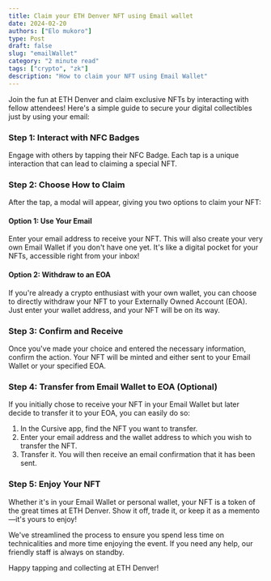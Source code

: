 ```yaml
---
title: Claim your ETH Denver NFT using Email wallet
date: 2024-02-20
authors: ["Elo mukoro"]
type: Post
draft: false
slug: "emailWallet"
category: "2 minute read"
tags: ["crypto", "zk"]
description: "How to claim your NFT using Email Wallet"
---
```


Join the fun at ETH Denver and claim exclusive NFTs by interacting with fellow attendees! Here's a simple guide to secure your digital collectibles just by using your email:

### Step 1: Interact with NFC Badges
Engage with others by tapping their NFC Badge. Each tap is a unique interaction that can lead to claiming a special NFT.

### Step 2: Choose How to Claim
After the tap, a modal will appear, giving you two options to claim your NFT:

#### Option 1: Use Your Email
Enter your email address to receive your NFT. This will also create your very own Email Wallet if you don't have one yet. It's like a digital pocket for your NFTs, accessible right from your inbox!

#### Option 2: Withdraw to an EOA
If you're already a crypto enthusiast with your own wallet, you can choose to directly withdraw your NFT to your Externally Owned Account (EOA). Just enter your wallet address, and your NFT will be on its way.

### Step 3: Confirm and Receive
Once you've made your choice and entered the necessary information, confirm the action. Your NFT will be minted and either sent to your Email Wallet or your specified EOA.

### Step 4: Transfer from Email Wallet to EOA (Optional)
If you initially chose to receive your NFT in your Email Wallet but later decide to transfer it to your EOA, you can easily do so:

1. In the Cursive app, find the NFT you want to transfer.
2. Enter your email address and the wallet address to which you wish to transfer the NFT.
3. Transfer it. You will then receive an email confirmation that it has been sent.

### Step 5: Enjoy Your NFT
Whether it's in your Email Wallet or personal wallet, your NFT is a token of the great times at ETH Denver. Show it off, trade it, or keep it as a memento—it's yours to enjoy!

We've streamlined the process to ensure you spend less time on technicalities and more time enjoying the event. If you need any help, our friendly staff is always on standby.

Happy tapping and collecting at ETH Denver!